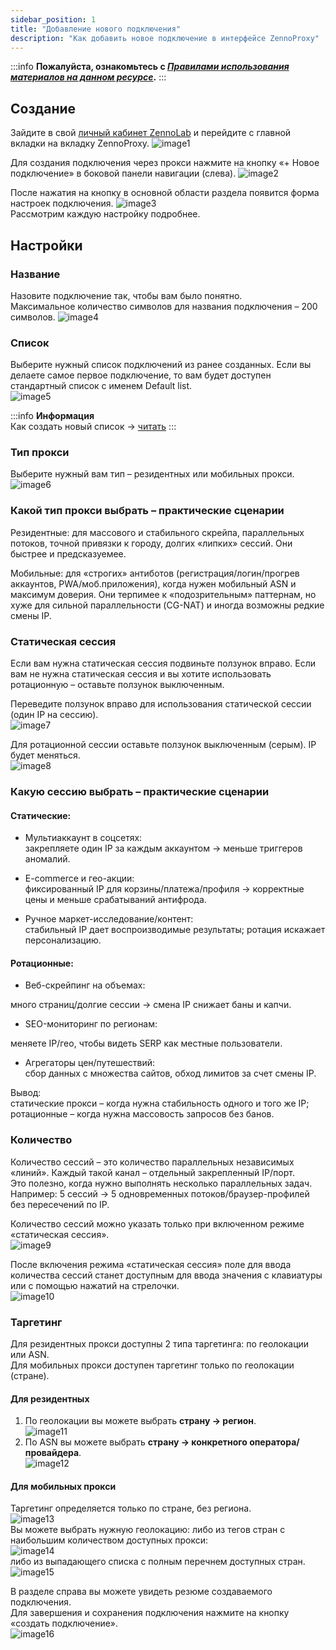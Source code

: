 ```yaml
---
sidebar_position: 1
title: "Добавление нового подключения"
description: "Как добавить новое подключение в интерфейсе ZennoProxy"
---
```


:::info **Пожалуйста, ознакомьтесь с [*Правилами использования материалов на данном ресурсе*](../Disclaimer).**
:::
## Создание  
Зайдите в свой [личный кабинет ZennoLab](https://account.zennolab.com/personal-area-main/my-products) и перейдите с главной вкладки на вкладку ZennoProxy.
![image1](./assets/new_connection/image1.png)  


Для создания подключения через прокси нажмите на кнопку «+ Новое подключение» в боковой панели навигации (слева).
![image2](./assets/new_connection/image2.png)  

После нажатия на кнопку в основной области раздела появится форма настроек подключения. 
![image3](./assets/new_connection/image3.png)  
Рассмотрим каждую настройку подробнее.

## Настройки

### **Название**  
Назовите подключение так, чтобы вам было понятно.   
Максимальное количество символов для названия подключения – 200 символов. 
![image4](./assets/new_connection/image4.png)  

### **Список**  
Выберите нужный список подключений из ранее созданных. Если вы делаете самое первое подключение, то вам будет доступен стандартный список с именем Default list.  
![image5](./assets/new_connection/image5.png)  

:::info **Информация**  
Как создать новый список → [читать](./WorkingwithLists#создание-нового-списка)
:::

### **Тип прокси**  
Выберите нужный вам тип – резидентных или мобильных прокси.
![image6](./assets/new_connection/image6.png)  

### **Какой тип прокси выбрать – практические сценарии**

Резидентные: для массового и стабильного скрейпа, параллельных потоков, точной привязки к городу, долгих «липких» сессий. Они быстрее и предсказуемее.

Мобильные: для «строгих» антиботов (регистрация/логин/прогрев аккаунтов, PWA/моб.приложения), когда нужен мобильный ASN и максимум доверия. Они терпимее к «подозрительным» паттернам, но хуже для сильной параллельности (CG-NAT) и иногда возможны редкие смены IP.

### **Статическая сессия**

Если вам нужна статическая сессия подвиньте ползунок вправо. Если вам не нужна статическая сессия и вы хотите использовать ротационную – оставьте ползунок выключенным. 

Переведите ползунок вправо для использования статической сессии (один IP на сессию).   
![image7](./assets/new_connection/image7.png)  

Для ротационной сессии оставьте ползунок выключенным (серым). IP будет меняться.  
![image8](./assets/new_connection/image8.png)  

### **Какую сессию выбрать – практические сценарии**

#### **Статические:**

* Мультиаккаунт в соцсетях:   
  закрепляете один IP за каждым аккаунтом → меньше триггеров аномалий.  
    
* E-commerce и гео-акции:   
  фиксированный IP для корзины/платежа/профиля → корректные цены и меньше срабатываний антифрода.  
    
* Ручное маркет-исследование/контент:   
  стабильный IP дает воспроизводимые результаты; ротация искажает персонализацию.

#### **Ротационные:**

* Веб-скрейпинг на объемах: 

много страниц/долгие сессии → смена IP снижает баны и капчи.

* SEO-мониторинг по регионам: 

меняете IP/гео, чтобы видеть SERP как местные пользователи.

* Агрегаторы цен/путешествий:   
  сбор данных с множества сайтов, обход лимитов за счет смены IP.

Вывод:   
статические прокси – когда нужна стабильность одного и того же IP;   
ротационные – когда нужна массовость запросов без банов.

### **Количество**

Количество сессий – это количество параллельных независимых «линий». Каждый такой канал – отдельный закрепленный IP/порт.   
Это полезно, когда нужно выполнять несколько параллельных задач.   
Например: 5 сессий → 5 одновременных потоков/браузер-профилей без пересечений по IP.

Количество сессий можно указать только при включенном режиме «статическая сессия».     
![image9](./assets/new_connection/image9.png)  

После включения режима «статическая сессия» поле для ввода количества сессий станет доступным для ввода значения с клавиатуры или с помощью нажатий на стрелочки.  
![image10](./assets/new_connection/image10.png)  

### **Таргетинг**

Для резидентных прокси доступны 2 типа таргетинга: по геолокации или ASN.  
Для мобильных прокси доступен таргетинг только по геолокации (стране).

#### **Для резидентных**

1) По геолокации вы можете выбрать **страну → регион**.  
![image11](./assets/new_connection/image11.png)  
2) По ASN вы можете выбрать **страну → конкретного оператора/провайдера**.  
![image12](./assets/new_connection/image12.png)  
#### **Для мобильных прокси**

Таргетинг определяется только по стране, без региона.   
![image13](./assets/new_connection/image13.png)  
Вы можете выбрать нужную геолокацию: 
либо из тегов стран с наибольшим количеством доступных прокси:  
![image14](./assets/new_connection/image14.png)  
либо из выпадающего списка с полным перечнем доступных стран.  
![image15](./assets/new_connection/image15.png)  

В разделе справа вы можете увидеть резюме создаваемого подключения.   
Для завершения и сохранения подключения нажмите на кнопку «создать подключение».  
![image16](./assets/new_connection/image16.png)  